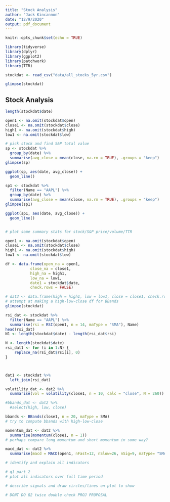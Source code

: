 ```yaml
---
title: "Stock Analysis"
author: "Jack Kincannon"
date: "12/9/2020"
output: pdf_document
---
```


```r
knitr::opts_chunk$set(echo = TRUE)

library(tidyverse)
library(dplyr)
library(ggplot2)
library(patchwork)
library(TTR)
```

```r
stockdat <- read_csv("data/all_stocks_5yr.csv")
```

```r
glimpse(stockdat)
```

## Stock Analysis

```r
length(stockdat$date)

open1 <- na.omit(stockdat$open)
close1 <- na.omit(stockdat$close)
high1 <- na.omit(stockdat$high)
low1 <- na.omit(stockdat$low)

# pick stock and find S&P total value
sp <- stockdat %>%
  group_by(date) %>%
  summarise(avg_close = mean(close, na.rm = TRUE), .groups = "keep")
glimpse(sp)

ggplot(sp, aes(date, avg_close)) +
  geom_line()

sp1 <- stockdat %>%
  filter(Name == "AAPL") %>%
  group_by(date) %>%
  summarise(avg_close = mean(close, na.rm = TRUE), .groups = "keep")
glimpse(sp1)

ggplot(sp1, aes(date, avg_close)) +
  geom_line()


# plot some summary stats for stock/S&P price/volume/TTR
```

```r
open1 <- na.omit(stockdat$open)
close1 <- na.omit(stockdat$close)
high1 <- na.omit(stockdat$high)
low1 <- na.omit(stockdat$low)

df <- data.frame(open_na = open1,
           close_na = close1,
           high_na = high1,
           low_na = low1, 
           date1 = stockdat$date,
           check.rows = FALSE)

# dat3 <- data.frame(high = high1, low = low1, close = close1, check.rows = FALSE)
# attempt at making a high-low-close df for BBands
glimpse(stockdat)
```

```r

rsi_dat <- stockdat %>%
  filter(Name == "AAPL") %>%
  summarise(rsi = RSI(open1, n = 14, maType = "SMA"), Name) 
head(rsi_dat)
N1 <- length(stockdat$date) - length(rsi_dat$rsi)

N <- length(stockdat$date)
rsi_dat1 <- for (i in 1:N) {
    replace_na(rsi_dat$rsi[i], 0)
}



dat1 <- stockdat %>%
  left_join(rsi_dat)


```

```r
volatility_dat <- dat2 %>%
  summarise(vol = volatility(close1, n = 10, calc = "close", N = 260))

#bbands_dat <- dat2 %>%
  #select(high, low, close)
```

```r
bbands <- BBands(close1, n = 20, maType = SMA)
# try to compute bbands with high-low-close
```

```r
momentum_dat <- dat2 %>%
  summarise(momentum(close1, n = 1))
# perhaps compare long momentum and short momentum in some way?
```

```r
macd_dat <- dat2 %>%
  summarise(macd = MACD(open1, nFast=12, nSlow=26, nSig=9, maType= "SMA", percent = FALSE))
```


```r
# identify and explain all indicators 

# q1 part 2 
# plot all indicators over full time period

# describe signals and draw circles/lines on plot to show 

# DONT DO Q2 twice double check PROJ PROPOSAL
```
